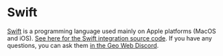 
# Swift

[Swift](https://developer.apple.com/swift/) is a programming language used mainly on Apple platforms (MacOS and iOS).
[See here for the Swift integration source code](https://github.com/Geo-Web-Project/mud-world-base).
If you have any questions, you can ask them [in the Geo Web Discord](https://discord.com/invite/reXgPru7ck).

<Disclaimer />
